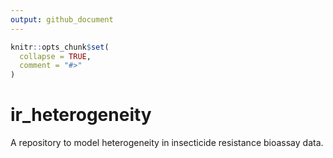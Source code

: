 ```yaml
---
output: github_document
---
```


<!-- README.md is generated from README.Rmd. Please edit that file -->

```r
knitr::opts_chunk$set(
  collapse = TRUE,
  comment = "#>"
)
```

# ir_heterogeneity

<!-- badges: start -->
<!-- badges: end -->

A repository to model heterogeneity in insecticide resistance bioassay data.


